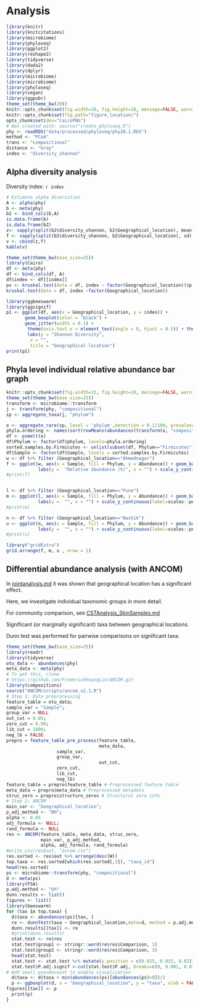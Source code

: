 
# Analysis

```r
library(knitr)
library(knitcitations) 
library(microbiome)
library(phyloseq)
library(ggplot2)
library(reshape2)
library(tidyverse)
library(dada2)
library(dplyr)
library(microbiome)
library(microbiome)
library(phyloseq)
library(vegan)
library(ggpubr)
theme_set(theme_bw(20))
knitr::opts_chunk$set(fig.width=10, fig.height=10, message=FALSE, warning=FALSE)
knitr::opts_chunk$set(fig.path="figure_location/")
opts_chunk$set(dev="CairoPNG")
# Was created with: source("create_phyloseq.R")
phy <- readRDS("data/processed/phyloseq/phy20.1.RDS")
method <- "PCoA"
trans <- "compositional"
distance <- "bray"
index <- "diversity_shannon"
```


## Alpha diversity analysis

Diversity index: `r index`

```r
# Estimate alpha diversities
A <- alpha(phy)
b <- meta(phy)
b2 <- bind_cols(b,A)
is.data.frame(b) 
is.data.frame(b2)
z<- sapply(split(b2$diversity_shannon, b2$Geographical_location), mean)
f <- sapply(split(b2$diversity_shannon, b2$Geographical_location), sd) 
v <- cbind(z,f)
kable(v)
```


```r
theme_set(theme_bw(base_size=25))
library(Cairo)
df <- meta(phy)
df <- bind_cols(df, A)
df$index <- df[[index]]
pv <- kruskal.test(data = df, index ~ factor(Geographical_location))$p.value
kruskal.test(data = df, index ~factor(Geographical_location))

library(ggbeeswarm)
library(ggsignif)
p1 <- ggplot(df, aes(x = Geographical_location, y = index)) +
       geom_boxplot(color = "black") +
       geom_jitter(width = 0.1) +  
        theme(axis.text.x = element_text(angle = 0, hjust = 0.5)) + theme(legend.position = "none")+
        labs(y = "Shannon Diversity",
	     x = "",
	     title = "Geographical location")
print(p1)
```  

## Phyla level individual relative abundance bar graph

```r
knitr::opts_chunk$set(fig.width=15, fig.height=10, message=FALSE, warning=FALSE)
theme_set(theme_bw(base_size=25))
transform <- microbiome::transform
j <- transform(phy, "compositional")
sp <- aggregate_taxa(j, "phylum")

o <- aggregate_rare(sp, level = 'phylum',detection = 0.1/100, prevalence = 20/100, include.lowest =TRUE)
phyla.ordering <- names(sort(rowMeans(abundances(transform(o, "compositional")))))
df <- psmelt(o)
df$Phylum <- factor(df$phylum, levels=phyla.ordering)
sorted.samples.by.Firmicutes <- unlist(subset(df, Phylum=="Firmicutes") %>% arrange(Abundance) %>% select(Sample))
df$Sample <- factor(df$Sample, levels = sorted.samples.by.Firmicutes)
w <- df %>% filter (Geographical_location=="Ahmednagar")
f <- ggplot(w, aes(x = Sample, fill = Phylum, y = Abundance)) + geom_bar(stat = "identity", colour = "black") + 
            labs(y =  "Relative abundance (%)", x = "") + scale_y_continuous(label=scales::percent) + scale_fill_brewer("Phylum", palette = "Set3") + facet_grid(Geographical_location ~ .) + facet_grid(cols = vars(Geographical_location)) + theme(axis.text.x = element_blank(),legend.position = "none") 
#print(f)


l <- df %>% filter (Geographical_location=="Pune")
m <- ggplot(l, aes(x = Sample, fill = Phylum, y = Abundance)) + geom_bar(stat = "identity", colour = "black") + 
            labs(y =  "", x = "") + scale_y_continuous(label=scales::percent)  + scale_fill_brewer("Phylum", palette = "Set3") + facet_grid(Geographical_location ~ .) +  facet_grid(cols = vars(Geographical_location)) + theme(axis.text.x = element_blank(), legend.position = "none")
#print(m)

n <- df %>% filter (Geographical_location=="Nashik")
u <- ggplot(n, aes(x = Sample, fill = Phylum, y = Abundance)) + geom_bar(stat = "identity", colour = "black") + 
            labs(y =  "", x = "") + scale_y_continuous(label=scales::percent) + scale_fill_brewer("Phyla", palette = "Set3") + facet_grid(Geographical_location ~ .) + facet_grid(cols = vars(Geographical_location)) + theme(axis.text.x = element_blank())
#print(u)

library("gridExtra")
grid.arrange(f, m, u , nrow = 1)
```



## Differential abundance analysis (with ANCOM)

In [jointanalysis.md](jointanalysis.md) it was shown that geographical location has a significant effect.

Here, we investigate individual taxonomic groups in more detail.

For community comparison, see [CSTAnalysis_SkinSamples.md](CSTAnalysis_SkinSamples.md)

Significant (or marginally significant) taxa between geographical locations.

Dunn test was performed for pairwise comparisons on significant taxa.

```r
theme_set(theme_bw(base_size=25))
library(readr)
library(tidyverse)
otu_data <- abundances(phy)
meta_data <- meta(phy)
# To get this, clone
# https://github.com/FrederickHuangLin/ANCOM.git
library(compositions)
source("ANCOM/scripts/ancom_v2.1.R")
# Step 1: Data preprocessing
feature_table = otu_data;
sample_var = "Sample";
group_var = NULL
out_cut = 0.05;
zero_cut = 0.90;
lib_cut = 1000;
neg_lb = FALSE
prepro = feature_table_pre_process(feature_table,
                                   meta_data,
				   sample_var,
				   group_var, 
                                   out_cut,
				   zero_cut,
				   lib_cut,
				   neg_lb)
feature_table = prepro$feature_table # Preprocessed feature table
meta_data = prepro$meta_data # Preprocessed metadata
struc_zero = prepro$structure_zeros # Structural zero info
# Step 2: ANCOM
main_var <- "Geographical_location";
p_adj_method <- "BH";
alpha <- 0.05
adj_formula <- NULL;
rand_formula <- NULL
res <- ANCOM(feature_table, meta_data, struc_zero,
             main_var, p_adj_method, 
             alpha, adj_formula, rand_formula)
#write_csv(res$out, "ancom.csv")
res.sorted <- res$out %>% arrange(desc(W))
top.taxa <- res.sorted[which(res.sorted[,3]), "taxa_id"]
head(res.sorted)
ps <- microbiome::transform(phy, "compositional")
d <- meta(ps)
library(FSA)
p.adj.method <- "bh"
dunn.results <- list()
figures <- list()
library(beeswarm)
for (tax in top.taxa) {
  d$taxa <- abundances(ps)[tax, ]
  re <- dunnTest(taxa ~ Geographical_location,data=d, method = p.adj.method, list= TRUE) #Pairwise comparisons using Dunn test
  dunn.results[[tax]] <- re
  #print(dunn.results)
  stat.test <- re$res
  stat.test$group1 <- stringr::word(re$res$Comparison, 1)
  stat.test$group2 <- stringr::word(re$res$Comparison, 3)
  head(stat.test)
  stat.test <- stat.test %>% mutate(y.position = c(0.025, 0.015, 0.02))
  stat.test$P.adj.signif <-cut(stat.test$P.adj, breaks=c(0, 0.001, 0.01, 0.05, 1), labels=c("***", "**","*","ns"))
# Add small pseudocount to enable visualization
  d$taxa <- d$taxa + min(abundances(ps)[abundances(ps)>0])/2
  p <- ggboxplot(d, x = "Geographical_location", y = "taxa", xlab = FALSE,  ylab = "Abundance (%)", font.y = c(18,"bold"), font.xtickslab = 18, font.ytickslab = 18, linetype = "solid",size = 0.5, title =as.vector(tax_table(ps)[tax, "genus"]), font.main = c(22,"bold.italic")) + stat_pvalue_manual(stat.test, label = "P.adj.signif", hide.ns=TRUE) 
figures[[tax]] <- p
  print(p)
}
```
